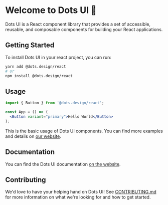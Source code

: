 
<Meta title="Dots UI Introduction" />

# Welcome to Dots UI 👋

Dots UI is a React component library that provides a set of accessible, reusable, and composable components for building your React applications.

## Getting Started

To install Dots UI in your react project, you can run:

```bash
yarn add @dots.design/react
# or
npm install @dots.design/react
```

## Usage

```jsx
import { Button } from '@dots.design/react';

const App = () => (
  <Button variant="primary">Hello World</Button>
);
```
This is the basic usage of Dots UI components. You can find more examples and details on [our website](https://dotsui.design/docs/introduction).

## Documentation

You can find the Dots UI documentation [on the website](https://dotsui.design/docs/introduction).

## Contributing

We'd love to have your helping hand on Dots UI! See [CONTRIBUTING.md](https://github.com/dotsui-design/dots-ui/blob/main/CONTRIBUTING.md) for more information on what we're looking for and how to get started.
